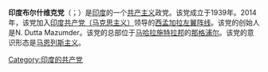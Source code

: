 '''印度布尔什维克党'''（{{lang-bn|ভারতীয় বলশেভিক পার্টি}}；{{lang-hi|बोल्शेविक पार्टी ऑफ इंडिया}}）是[[印度|印度]]的一个[[共产主义|共产主义]]政党。该党成立于1939年。2014年，该党加入[[印度共产党（马克思主义）|印度共产党（马克思主义）]]领导的[[左翼阵线_(西孟加拉)|西孟加拉左翼阵线]]。该党的创始人是N. Dutta Mazumder。该党的总部位于[[马哈拉施特拉邦|马哈拉施特拉邦]]的[[那格浦尔|那格浦尔]]。该党的意识形态是[[马克思列宁主义|马恩列斯主义]]。

[[Category:印度的共产党|Category:印度的共产党]]